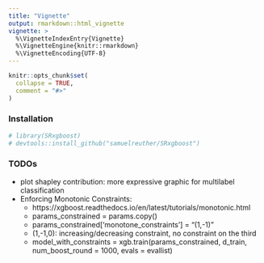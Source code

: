 ```yaml
---
title: "Vignette"
output: rmarkdown::html_vignette
vignette: >
  %\VignetteIndexEntry{Vignette}
  %\VignetteEngine{knitr::rmarkdown}
  %\VignetteEncoding{UTF-8}
---
```


```r
knitr::opts_chunk$set(
  collapse = TRUE,
  comment = "#>"
)
```


### Installation

```r
# library(SRxgboost)
# devtools::install_github("samuelreuther/SRxgboost")
```


### TODOs

- plot shapley contribution: more expressive graphic for multilabel classification
- Enforcing Monotonic Constraints:
  - https://xgboost.readthedocs.io/en/latest/tutorials/monotonic.html
  - params_constrained = params.copy()
  - params_constrained['monotone_constraints'] = "(1,-1)"
  - (1,-1,0): increasing/decreasing constraint, no constraint on the third
  - model_with_constraints = xgb.train(params_constrained, d_train, 
                                       num_boost_round = 1000, evals = evallist)
